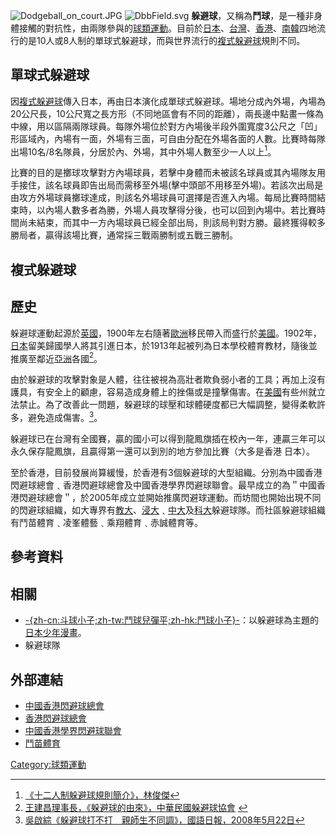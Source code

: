 {{noteTA
|1 = zh-cn:躲避球; zh-tw:躲避球; zh-hk:閃避球;
}}
[[File:Dodgeball_on_court.JPG|thumb]]
[[File:DbbField.svg|thumb]]
'''躲避球'''，又稱為'''鬥球'''，是一種非身體接觸的對抗性，由兩隊參與的[[球類運動|球類運動]]。目前於[[日本|日本]]、[[臺灣|台灣]]、[[香港|香港]]、[[大韩民国|南韓]]四地流行的是10人或8人制的單球式躲避球，而與世界流行的[[複式躲避球|複式躲避球]]規則不同。

== 單球式躲避球 ==
因[[複式躲避球|複式躲避球]]傳入日本，再由日本演化成單球式躲避球{{來源請求}}。場地分成內外場，內場為20公尺長，10公尺寬之長方形（不同地區會有不同的距離），兩長邊中點畫一條為中線，用以區隔兩隊球員。每隊外場位於對方內場後半段外圍寬度3公尺之「凹」形區域內，內場有一面，外場有三面，可自由分配在外場各面的人數。比賽時每隊出場10名/8名隊員，分居於內、外場，其中外場人數至少一人以上<ref>[http://sfs.jxes.tc.edu.tw/teach_data/browse.php?dataid=49 《十二人制躲避球規則簡介》，林俊傑]{{dead link|date=2018年4月 |bot=InternetArchiveBot |fix-attempted=yes }}</ref>。

比賽的目的是擲球攻擊對方內場球員，若擊中身體而未被該名球員或其內場隊友用手接住，該名球員即告出局而需移至外場(擊中頭部不用移至外場)。若該次出局是由攻方外場球員擲球達成，則該名外場球員可選擇是否進入內場。每局比賽時間結束時，以內場人數多者為勝，外場人員攻擊得分後，也可以回到內場中。若比賽時間尚未結束，而其中一方內場球員已經全部出局，則該局判對方勝。最終獲得較多勝局者，贏得該場比賽，通常採三戰兩勝制或五戰三勝制。

== 複式躲避球 ==
{{main|複式躲避球}}

== 歷史 ==
躲避球運動起源於[[英國|英國]]，1900年左右隨著[[歐洲|歐洲]]移民帶入而盛行於[[美國|美國]]。1902年，[[日本|日本]]留美歸國學人將其引進日本，於1913年起被列為日本學校體育教材，隨後並推廣至鄰近[[亞洲|亞洲]]各國<ref>[http://studentweb.bhes.tpc.edu.tw/92s/s870775/www/new_page_4.htm 王建昌理事長，《躲避球的由來》，中華民國躲避球協會] {{webarchive|url=https://web.archive.org/web/20080226065926/http://studentweb.bhes.tpc.edu.tw/92s/s870775/www/new_page_4.htm |date=2008-02-26 }}</ref>。

由於躲避球的攻擊對象是人體，往往被視為高壯者欺負弱小者的工具；再加上沒有護具，有安全上的顧慮，容易造成身體上的挫傷或是撞擊傷害。在[[美國|美國]]有些州就立法禁止。為了改善此一問題，躲避球的球壓和球體硬度都已大幅調整，變得柔軟許多，避免造成傷害。<ref>[http://enews.tp.edu.tw/paper_show.aspx?EDM=EPS200805220924119E3 吳啟綜《躲避球打不打　親師生不同調》，國語日報，2008年5月22日]</ref>。

躲避球已在台灣有全國賽，贏的國小可以得到龍鳳旗插在校內一年，連贏三年可以永久保存龍鳳旗，且贏得第一還可以到別的地方參加比賽（大多是香港 日本）。

至於香港，目前發展尚算緩慢，於香港有3個躲避球的大型組織。分別為中國香港閃避球總會﹑香港閃避球總會及中國香港學界閃避球聯會。最早成立的為＂中國香港閃避球總會＂，於2005年成立並開始推廣閃避球運動。而坊間也開始出現不同的閃避球組織，如大專界有[[教大|教大]]、[[浸大|浸大]]﹑[[香港中文大學|中大]]及[[科大|科大]]躲避球隊。而社區躲避球組織有鬥苗體育﹑凌峯體藝﹑乘翔體育﹑赤誠體育等。

==參考資料==
<div class="references-small">
<references />
</div>

==相關==
* [[鬥球兒彈平|-{zh-cn:斗球小子;zh-tw:鬥球兒彈平;zh-hk:鬥球小子}-]]：以躲避球為主題的[[日本|日本]][[少年漫畫|少年漫畫]]。
*躲避球隊

==外部連結==
* [https://www.dodgeball.org.hk/ 中國香港閃避球總會]
* [https://www.hkdodgeball.com/ 香港閃避球總會]
* [https://hkcsdf.org.hk/ 中國香港學界閃避球聯會]
* [http://greenerysportsdodg.wixsite.com/greenerydodgeball 鬥苗體育]

[[Category:球類運動|Category:球類運動]]